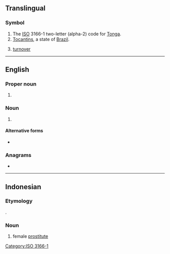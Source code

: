 {{also|Appendix:Variations of "to"}}
==Translingual==

===Symbol===
{{head|mul|symbol}}

# The [[ISO]] 3166-1 two-letter (alpha-2) code for [[Tonga]].
# [[Tocantins]], a state of [[Brazil]].
# {{lb|mul|sports}} [[turnover]]

[[Category:ISO 3166-1]]

----

==English==

===Proper noun===
{{en-proper noun}}

# {{lb|en|informal}} {{abbreviation of|en|Toronto}}

===Noun===
{{en-noun}}

# {{lb|en|sports}} {{initialism of|en|time-out}}

====Alternative forms====
* {{l|en|T.O.}}

===Anagrams===
* {{anagrams|en|a=ot|OT|ot-}}

----

==Indonesian==

===Etymology===
{{acronym|id|[[target]] [[operasi]]|lit=operation target}}.

===Noun===
{{head|id|noun}}

# {{lb|id|slang|internet prostitution}} female [[prostitute]]